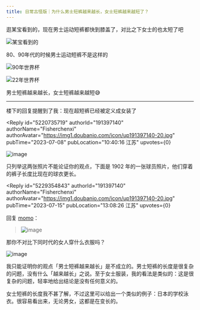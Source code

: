 ```yaml
---
title: 日常古怪版｜为什么男士短裤越来越长，女士短裤越来越短了？
---
```



<Forum groupName="古怪问题研究中心" groupUrl="https://www.douban.com/group/philosophasters/" archivedAt="2025-05-16T14:27:07.252Z">
  <Post
    id="290539120"
    title="日常古怪版｜为什么男士短裤越来越长，女士短裤越来越短了？"
    url="https://www.douban.com/group/topic/290539120/?_spm_id=MjAyNTEwMDQw"
    pubTime="2023-07-19"
    highlightUserId="191397140"
  >
逛某宝看到的，现在男士运动短裤都快到膝盖了，对比之下女士的也太短了吧

![某宝看到的](https://img1.doubanio.com/view/group_topic/l/public/p614022889.webp)

80、90年代的时候男士运动短裤不是这样的

![90年世界杯](https://img3.doubanio.com/view/group_topic/l/public/p614022887.webp)

![22年世界杯](https://img9.doubanio.com/view/group_topic/l/public/p614023694.webp)

男士短裤越来越长，女士短裤越来越短😅

------------------------------------------------

楼下的回复提醒到了我：现在超短裤已经被定义成女装了

<Reply
  id="5220735719"
  authorId="191397140"
  authorName="Fisherchenxi"
  authorAvatar="https://img1.doubanio.com/icon/up191397140-20.jpg"
  pubTime="2023-07-08"
  pubLocation="10:40:16 江苏"
  upvotes={0}
>
![image](https://img3.doubanio.com/view/richtext/large/public/p569669862.jpg)

只列举这两张照片不能论证你的观点，下面是 1902
年的一张球员照片，他们穿着的裤子长度比现在的球衣更长。
</Reply>

<Reply
  id="5229354843"
  authorId="191397140"
  authorName="Fisherchenxi"
  authorAvatar="https://img1.doubanio.com/icon/up191397140-20.jpg"
  pubTime="2023-07-15"
  pubLocation="13:08:26 江苏"
  upvotes={0}
>
回复 [mоmo](https://www.douban.com/people/202510040/)：
> ![image](https://img3.doubanio.com/view/richtext/s/public/p569669862.jpg)

那你不对比下同时代的女人穿什么衣服吗？

![image](https://img3.doubanio.com/view/richtext/large/public/p573194507.jpg)

我只能证明你的观点「男士短裤越来越长」是不成立的。男士短裤的长度是很复杂的问题，没有什么「越来越长」之说。至于女士服装，我的看法是类似的：这是很复杂的问题，轻率地给出结论是没有任何意义的。

女士短裤的长度我不甚了解，不过这里可以给出一个类似的例子：日本的学校泳衣。很容易看出来，无论男女，这都是在变长的。
</Reply>
  </Post>
</Forum>
